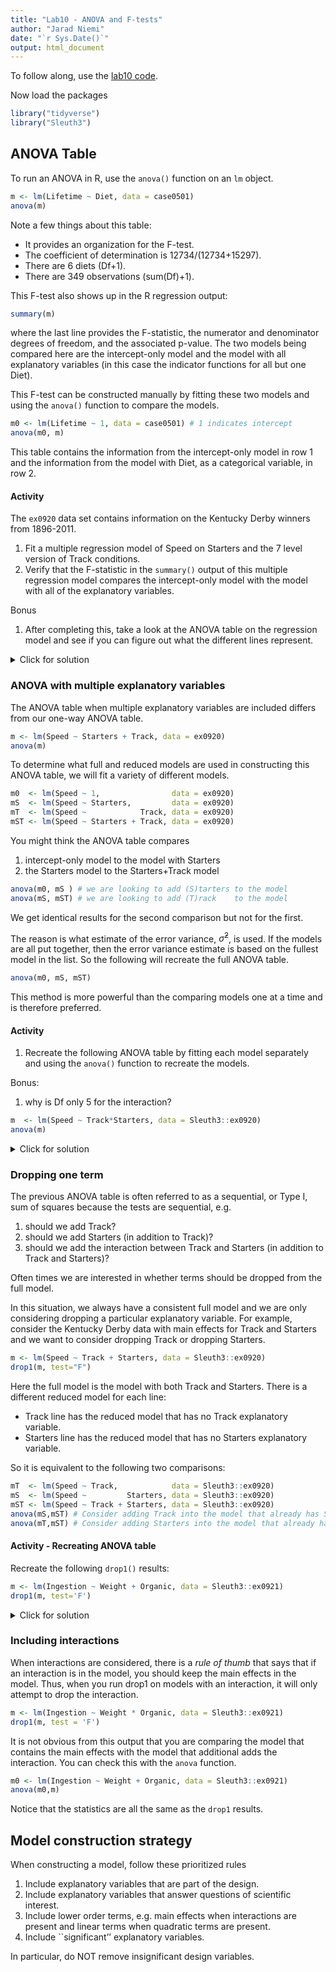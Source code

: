 ```yaml
---
title: "Lab10 - ANOVA and F-tests"
author: "Jarad Niemi"
date: "`r Sys.Date()`"
output: html_document
---
```



To follow along, use the [lab10 code](lab10.R).

Now load the packages

```r
library("tidyverse")
library("Sleuth3")
```



## ANOVA Table

To run an ANOVA in R, use the `anova()` function on an `lm` object. 

```r
m <- lm(Lifetime ~ Diet, data = case0501)
anova(m)
```

Note a few things about this table:

- It provides an organization for the F-test.
- The coefficient of determination is 12734/(12734+15297).
- There are 6 diets (Df+1).
- There are 349 observations (sum(Df)+1). 

This F-test also shows up in the R regression output:

```r
summary(m)
```

where the last line provides the F-statistic, the numerator and denominator 
degrees of freedom, and the associated p-value. 
The two models being compared here are the intercept-only model and the model
with all explanatory variables (in this case the indicator functions for all
but one Diet). 

This F-test can be constructed manually by fitting these two models and using
the `anova()` function to compare the models. 

```r
m0 <- lm(Lifetime ~ 1, data = case0501) # 1 indicates intercept 
anova(m0, m)
```

This table contains the information from the intercept-only model in row 1 and 
the information from the model with Diet, as a categorical variable, in row 2. 



#### Activity

The `ex0920` data set contains information on the Kentucky Derby winners from
1896-2011.

1. Fit a multiple regression model of Speed on Starters and the 7 level version of Track conditions.
1. Verify that the F-statistic in the `summary()` output of this multiple 
regression model compares the intercept-only model with the model with all 
of the explanatory variables. 

Bonus 

1. After completing this, take a look at the ANOVA table on the regression model 
and see if you can figure out what the different lines represent. 

<details><summary>Click for solution</summary> 
```r
m0 <- lm(Speed ~ 1,                data = ex0920)
m  <- lm(Speed ~ Starters + Track, data = ex0920)
summary(m)
anova(m0, m)
```

Now take a look at the ANOVA table

```r
anova(m)
```
</details>

### ANOVA with multiple explanatory variables

The ANOVA table when multiple explanatory variables are included differs from
our one-way ANOVA table.

```r
m <- lm(Speed ~ Starters + Track, data = ex0920)
anova(m)
```

To determine what full and reduced models are used in constructing this ANOVA 
table, we will fit a variety of different models.

```r
m0  <- lm(Speed ~ 1,                data = ex0920)
mS  <- lm(Speed ~ Starters,         data = ex0920)
mT  <- lm(Speed ~            Track, data = ex0920)
mST <- lm(Speed ~ Starters + Track, data = ex0920)
```

You might think the ANOVA table compares 

1. intercept-only model to the model with Starters
2. the Starters model to the Starters+Track model

```r
anova(m0, mS ) # we are looking to add (S)tarters to the model
anova(mS, mST) # we are looking to add (T)rack    to the model
```

We get identical results for the second comparison but not for the first. 

The reason is what estimate of the error variance, $\hat\sigma^2$, is used.
If the models are all put together, then the error variance estimate is based 
on the fullest model in the list.
So the following will recreate the full ANOVA table.

```r
anova(m0, mS, mST)
```

This method is more powerful than the comparing models one at a time and is 
therefore preferred.

#### Activity

1. Recreate the following ANOVA table by fitting each model separately and using
the `anova()` function to recreate the models. 

Bonus: 

1. 
why is Df only 5 for the interaction?

```r
m  <- lm(Speed ~ Track*Starters, data = Sleuth3::ex0920)
anova(m)
```

<details><summary>Click for solution</summary> 

We need to construct each model:

```r
m0  <- lm(Speed ~ 1, data = Sleuth3::ex0920)
mT  <- lm(Speed ~ Track         , data = Sleuth3::ex0920)
mTS <- lm(Speed ~ Track+Starters, data = Sleuth3::ex0920)
m   <- lm(Speed ~ Track*Starters, data = Sleuth3::ex0920)
```

Then we use `anova()` to compare the models:

```r
anova(m0, mT, mTS, m)
```
</details>


### Dropping one term

The previous ANOVA table is often referred to as a sequential, or Type I, sum of
squares because the tests are sequential, e.g. 

1. should we add Track?
1. should we add Starters (in addition to Track)?
1. should we add the interaction between Track and Starters (in addition to 
Track and Starters)?

Often times we are interested in whether terms should be dropped from the full
model. 

In this situation, we always have a consistent full model and we are only 
considering dropping a particular explanatory variable. 
For example, consider the Kentucky Derby data with main effects for Track and 
Starters and we want to consider dropping Track or dropping Starters. 

```r
m <- lm(Speed ~ Track + Starters, data = Sleuth3::ex0920)
drop1(m, test="F")
```

Here the full model is the model with both Track and Starters. 
There is a different reduced model for each line:

- Track line has the reduced model that has no Track explanatory variable.
- Starters line has the reduced model that has no Starters explanatory variable.

So it is equivalent to the following two comparisons:

```r
mT  <- lm(Speed ~ Track,            data = Sleuth3::ex0920)
mS  <- lm(Speed ~         Starters, data = Sleuth3::ex0920)
mST <- lm(Speed ~ Track + Starters, data = Sleuth3::ex0920)
anova(mS,mST) # Consider adding Track into the model that already has Starters
anova(mT,mST) # Consider adding Starters into the model that already has Track
```

#### Activity - Recreating ANOVA table

Recreate the following `drop1()` results:

```r
m <- lm(Ingestion ~ Weight + Organic, data = Sleuth3::ex0921)
drop1(m, test='F')
```

<details><summary>Click for solution</summary>  
```r
mW  <- lm(Ingestion ~ Weight          , data = Sleuth3::ex0921)
mO  <- lm(Ingestion ~          Organic, data = Sleuth3::ex0921)
mWO <- lm(Ingestion ~ Weight + Organic, data = Sleuth3::ex0921)
anova(mO,mWO)
anova(mW,mWO)
```
</details>


### Including interactions

When interactions are considered, 
there is a *rule of thumb* that says that if an interaction is in the model, 
you should keep the main effects in the model. 
Thus, when you run drop1 on models with an interaction, 
it will only attempt to drop the interaction.


```r
m <- lm(Ingestion ~ Weight * Organic, data = Sleuth3::ex0921)
drop1(m, test = 'F')
```
It is not obvious from this output that you are comparing the model that
contains the main effects with the model that additional adds the interaction.
You can check this with the `anova` function.

```r
m0 <- lm(Ingestion ~ Weight + Organic, data = Sleuth3::ex0921)
anova(m0,m)
```

Notice that the statistics are all the same as the `drop1` results.

## Model construction strategy

When constructing a model, follow these prioritized rules

1. Include explanatory variables that are part of the design.
1. Include explanatory variables that answer questions of scientific interest.
1. Include lower order terms, e.g. main effects when interactions are present and 
linear terms when quadratic terms are present.
1. Include ``significant'' explanatory variables.

In particular, do NOT remove insignificant design variables. 
